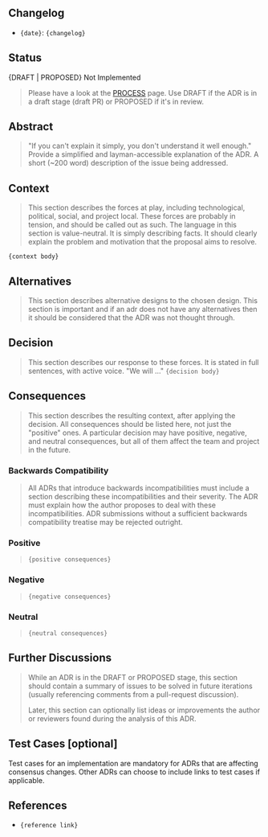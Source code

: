 ## Changelog

* `{date}`: `{changelog}`

## Status

{DRAFT | PROPOSED} Not Implemented

> Please have a look at the [PROCESS](/sdk/v0.50/build/architecture/PROCESS#adr-status) page.
> Use DRAFT if the ADR is in a draft stage (draft PR) or PROPOSED if it's in review.

## Abstract

> "If you can't explain it simply, you don't understand it well enough." Provide
> a simplified and layman-accessible explanation of the ADR.
> A short (\~200 word) description of the issue being addressed.

## Context

> This section describes the forces at play, including technological, political,
> social, and project local. These forces are probably in tension, and should be
> called out as such. The language in this section is value-neutral. It is simply
> describing facts. It should clearly explain the problem and motivation that the
> proposal aims to resolve.

`{context body}`

## Alternatives

> This section describes alternative designs to the chosen design. This section
> is important and if an adr does not have any alternatives then it should be
> considered that the ADR was not thought through.

## Decision

> This section describes our response to these forces. It is stated in full
> sentences, with active voice. "We will ..."
> `{decision body}`

## Consequences

> This section describes the resulting context, after applying the decision. All
> consequences should be listed here, not just the "positive" ones. A particular
> decision may have positive, negative, and neutral consequences, but all of them
> affect the team and project in the future.

### Backwards Compatibility

> All ADRs that introduce backwards incompatibilities must include a section
> describing these incompatibilities and their severity. The ADR must explain
> how the author proposes to deal with these incompatibilities. ADR submissions
> without a sufficient backwards compatibility treatise may be rejected outright.

### Positive

> `{positive consequences}`

### Negative

> `{negative consequences}`

### Neutral

> `{neutral consequences}`

## Further Discussions

> While an ADR is in the DRAFT or PROPOSED stage, this section should contain a
> summary of issues to be solved in future iterations (usually referencing comments
> from a pull-request discussion).
>
> Later, this section can optionally list ideas or improvements the author or
> reviewers found during the analysis of this ADR.

## Test Cases \[optional]

Test cases for an implementation are mandatory for ADRs that are affecting consensus
changes. Other ADRs can choose to include links to test cases if applicable.

## References

* `{reference link}`
